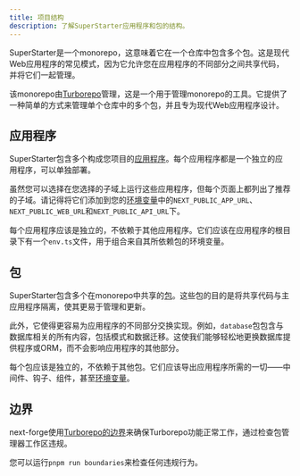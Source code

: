 ```yaml
---
title: 项目结构
description: 了解SuperStarter应用程序和包的结构。
---
```



SuperStarter是一个monorepo，这意味着它在一个仓库中包含多个包。这是现代Web应用程序的常见模式，因为它允许您在应用程序的不同部分之间共享代码，并将它们一起管理。

该monorepo由[Turborepo](https://turborepo.com)管理，这是一个用于管理monorepo的工具。它提供了一种简单的方式来管理单个仓库中的多个包，并且专为现代Web应用程序设计。

## 应用程序

SuperStarter包含多个构成您项目的[应用程序](/zh/apps)。每个应用程序都是一个独立的应用程序，可以单独部署。

虽然您可以选择在您选择的子域上运行这些应用程序，但每个页面上都列出了推荐的子域。请记得将它们添加到您的[环境变量](/zh/setup/env)中的`NEXT_PUBLIC_APP_URL`、`NEXT_PUBLIC_WEB_URL`和`NEXT_PUBLIC_API_URL`下。

每个应用程序应该是独立的，不依赖于其他应用程序。它们应该在应用程序的根目录下有一个`env.ts`文件，用于组合来自其所依赖包的环境变量。

## 包

SuperStarter包含多个在monorepo中共享的[包](/zh/packages)。这些包的目的是将共享代码与主应用程序隔离，使其更易于管理和更新。

此外，它使得更容易为应用程序的不同部分交换实现。例如，`database`包包含与数据库相关的所有内容，包括模式和数据迁移。这使我们能够轻松地更换数据库提供程序或ORM，而不会影响应用程序的其他部分。

每个包应该是独立的，不依赖于其他包。它们应该导出应用程序所需的一切——中间件、钩子、组件，甚至[环境变量](/zh/setup/env)。

## 边界
 
 next-forge使用[Turborepo的边界](https://turborepo.com/docs/reference/boundaries)来确保Turborepo功能正常工作，通过检查包管理器工作区违规。
 
 您可以运行`pnpm run boundaries`来检查任何违规行为。